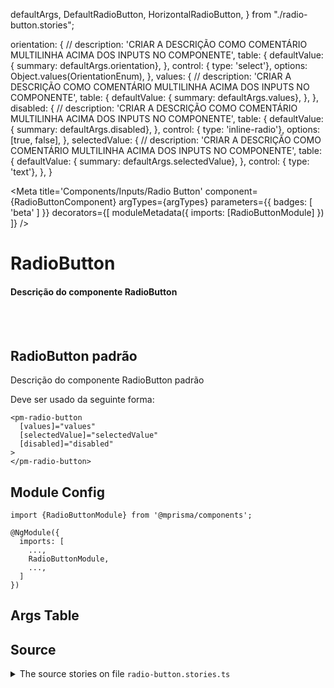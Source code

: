   defaultArgs,
  DefaultRadioButton,
  HorizontalRadioButton,
} from "./radio-button.stories";

  orientation: {
    // description: 'CRIAR A DESCRIÇÃO COMO COMENTÁRIO MULTILINHA ACIMA DOS INPUTS NO COMPONENTE',
    table: {
      defaultValue: { summary: defaultArgs.orientation},
    },
    control: { type: 'select'}, options: Object.values(OrientationEnum),
  },
  values: {
    // description: 'CRIAR A DESCRIÇÃO COMO COMENTÁRIO MULTILINHA ACIMA DOS INPUTS NO COMPONENTE',
    table: {
      defaultValue: { summary: defaultArgs.values},
    },
  },
  disabled: {
    // description: 'CRIAR A DESCRIÇÃO COMO COMENTÁRIO MULTILINHA ACIMA DOS INPUTS NO COMPONENTE',
    table: {
      defaultValue: { summary: defaultArgs.disabled},
    },
    control: { type: 'inline-radio'}, options: [true, false],
  },
  selectedValue: {
    // description: 'CRIAR A DESCRIÇÃO COMO COMENTÁRIO MULTILINHA ACIMA DOS INPUTS NO COMPONENTE',
    table: {
      defaultValue: { summary: defaultArgs.selectedValue},
    },
    control: { type: 'text'},
  },
}

<Meta
  title='Components/Inputs/Radio Button'
  component={RadioButtonComponent}
  argTypes={argTypes}
  parameters={{ badges: [ 'beta' ] }}
  decorators={[
    moduleMetadata({
      imports: [RadioButtonModule]
    })
  ]}
/>


# RadioButton

#### Descrição do componente RadioButton

<br/>
<br/>

## RadioButton padrão

Descrição do componente RadioButton padrão

Deve ser usado da seguinte forma:

```
<pm-radio-button
  [values]="values"
  [selectedValue]="selectedValue"
  [disabled]="disabled"
>
</pm-radio-button>
```

<Canvas>
  <Story name='Default' story={DefaultRadioButton} />
  <Story name='Horizontal' story={HorizontalRadioButton} />
</Canvas>

## Module Config

```
import {RadioButtonModule} from '@mprisma/components';

@NgModule({
  imports: [
    ...,
    RadioButtonModule,
    ...,
  ]
})
```

## Args Table

<ArgsTable story='Default'/>

## Source

<details>
  <summary>The source stories on file <code>radio-button.stories.ts</code></summary>
  <Source code={SourceStory} language='ts' />
</details>
